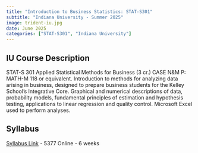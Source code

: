 ```yaml
---
title: "Introduction to Business Statistics: STAT-S301"
subtitle: "Indiana University - Summer 2025"
image: trident-iu.jpg
date: June 2025
categories: ["STAT-S301", "Indiana University"]
---
```


## IU Course Description

STAT-S 301 Applied Statistical Methods for Business (3 cr.) CASE N&M P: MATH-M 118 or equivalent. Introduction to methods for analyzing data arising in business, designed to prepare business students for the Kelley School's Integrative Core. Graphical and numerical descriptions of data, probability models, fundamental principles of estimation and hypothesis testing, applications to linear regression and quality control. Microsoft Excel used to perform analyses.

## Syllabus

[Syllabus Link](syllabus-stats301-summer2025-5377.pdf) - 5377 Online - 6 weeks
